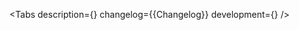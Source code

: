 

<Meta of={Stories} />

<ComponentHeader
    name='Chart'
    children='Используется для построения графиков.'
/>

<Tabs
    description={<Description />}
    changelog={<Markdown>{Changelog}</Markdown>}
    development={<Development />}
/>
